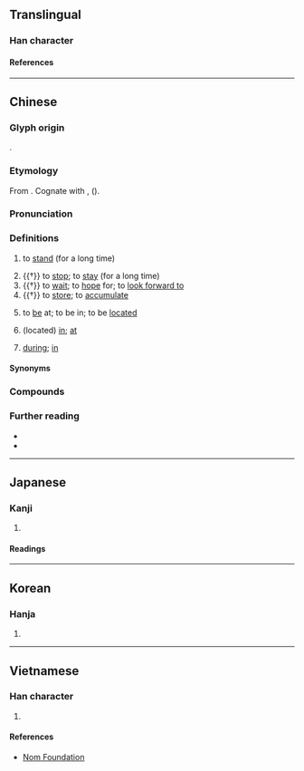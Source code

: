 {{also|伫|仃}}
{{character info}}
==Translingual==

===Han character===
{{Han char|rn=9|rad=人|as=05|sn=7|four=23221|canj=OJMN|ids=⿰亻宁}}

====References====
{{Han ref|kx=0097.220|dkj=00496|dj=0206.110|hdz=10139.020|uh=4F47}}

----

==Chinese==
{{zh-forms|s=伫|alt=竚,𡀐,𥩽,在-Min Nan,置-Min Nan,㑏-erroneous}}

===Glyph origin===
{{Han etym}}
{{Han compound|人|宁|c1=s|c2=p|t1=man|ls=psc}}.

===Etymology===
From {{inh|zh|sit-pro|*s-ta-t||to put; to place}}. Cognate with {{och-l|著|id=2+4+5}}, {{och-l|署}} ({{zh-ref|Schuessler, 2007}}).

===Pronunciation===
{{zh-pron
|m=zhù
|m-s=
|dg=
|c=cyu5
|c-t=cui4
|g=
|h=gd=du3
|j=
|mb=
|md=tṳ̄
|mn=xm,zz,kh,tn,tc,yl,km,hc,sg:tī/xm,zz,tp,mg:tū/qz,lk:tǐr/sx:tīr/jj,ph:tǐ
|mn_note=Xiamen, Zhangzhou: tī - vernacular; tū - literary
|mn-t=diu6/diu2
|w=3zr
|x=
|mc=y
|oc=y
|ma=y
|cat=v,mn:prep
}}

===Definitions===
{{zh-hanzi}}

# {{lb|zh|literary}} to [[stand]] (for a long time)
# {{†}} to [[stop]]; to [[stay]] (for a long time)
# {{†}} to [[wait]]; to [[hope]] for; to [[look forward to]]
# {{†}} to [[store]]; to [[accumulate]]
# {{lb|zh|Hokkien}} to [[be]] at; to be in; to be [[locate]]d
# {{lb|zh|Hokkien}} (located) [[in]]; [[at]]
# {{lb|zh|Hokkien}} [[during]]; [[in]]

====Synonyms====
{{zh-dial|在}}

===Compounds===
{{zh-der|佇咧|佇苦停辛|企佇之心|佇候佳音|佇結之情|盈盈佇立|鶴立企佇|佇立|企佇|佇足|佇候|延佇|倚門佇望|佇眙|停辛佇苦|凝佇|欽佇|躊佇}}

===Further reading===
* {{thcwd|2871}}
* {{thcwda|268}}

----

==Japanese==

===Kanji===
{{ja-kanji|grade=|rs=人05}}

# {{rfdef|ja|sort=人05}}

====Readings====
{{ja-readings
|goon=じょ<ぢよ
|kanon=ちょ<ちよ
|kun=たたず-む
}}

----

==Korean==

===Hanja===
{{ko-hanja|저}}

# {{rfdef|ko|sort=人05}}

----

==Vietnamese==

===Han character===
{{vi-readings|reading=[[giữ]], [[trữ]]|rs=人05}}

# {{rfdef|vi|sort=人05}}

====References====
* [http://nomfoundation.org/common/nom_details.php?codepoint=4f47 Nom Foundation]